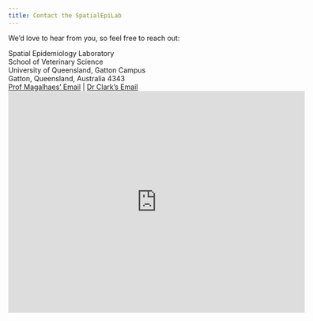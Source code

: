 ```yaml
---
title: Contact the SpatialEpiLab
---
```


<link rel="stylesheet" href="styles.css" type="text/css">

We'd love to hear from you, so feel free to reach out:

Spatial Epidemiology Laboratory<br>
School of Veterinary Science<br>
University of Queensland, Gatton Campus<br>
Gatton, Queensland, Australia 4343<br>
[Prof Magalhaes' Email](mailto:r.magalhaes@uq.edu.au) | [Dr Clark's Email](mailto:n.clark@uq.edu.au)
<br>
<iframe src="https://www.google.com/maps/embed?pb=!1m14!1m8!1m3!1d14148.911278709531!2d152.3372253!3d-27.5554392!3m2!1i1024!2i768!4f13.1!3m3!1m2!1s0x0%3A0x4d3ac79a3f6ba16!2sThe+University+of+Queensland+-+Gatton+Campus!5e0!3m2!1sen!2sau!4v1555217843606!5m2!1sen!2sau" width="600" height="450" frameborder="0" style="border:0"></iframe>
